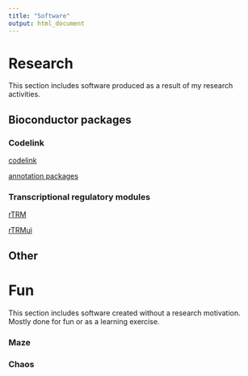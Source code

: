 ```yaml
---
title: "Software"
output: html_document
---
```


# Research

This section includes software produced as a result of my research activities.

## Bioconductor packages

### Codelink

[codelink](http://bioconductor.org/packages/codelink/)

[annotation packages](http://bioconductor.org/packages/release/BiocViews.html#___CodelinkChip)

### Transcriptional regulatory modules

[rTRM](http://bioconductor.org/packages/rTRM/)

[rTRMui](http://bioconductor.org/packages/rTRMui/)

## Other

# Fun

This section includes software created without a research motivation. Mostly done for fun or as a learning exercise.

### Maze

### Chaos
